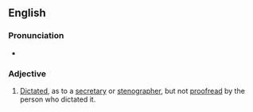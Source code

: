 ==English==
{{wikipedia}}

===Pronunciation===
* {{audio|en-au-dictated but not read.ogg|Audio (AU)|lang=en}}

===Adjective===
{{en-adj|-}}

# {{lb|en|idiomatic}} [[dictated|Dictated]], as to a [[secretary]] or [[stenographer]], but not [[proofread]] by the person who dictated it.